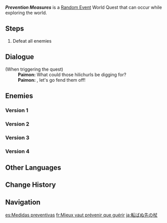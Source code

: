 {{Quest Infobox
|id             = 2
|image          = Prevention Measures.png
|type           = World
|group          = Random Event
|region         = Mondstadt
|startLocation  = [[Mondstadt]]
|otherRewards   = *AR-Dependent Rewards
|characters     = Paimon; Traveler
}}
'''''Prevention Measures''''' is a [[Random Event]] World Quest that can occur while exploring the world.

==Steps==
# Defeat all enemies

==Dialogue==
{{Dialogue Start}}
;(When triggering the quest)
:'''Paimon:''' What could those hilichurls be digging for?
:'''Paimon:''' {{Traveler}}, let's go fend them off!
{{Dialogue End}}

==Enemies==
===Version 1===
{{Enemy List|Hilichurl Grenadier*1-2;Hydro Samachurl;Wooden Shield Hilichurl Guard}}

===Version 2===
{{Enemy List|Hilichurl Grenadier;Hilichurl*2}}

===Version 3===
{{Enemy List|Hilichurl Grenadier;Hydro Samachurl;Wooden Shieldwall Mitachurl}}

===Version 4===
{{Enemy List|Hilichurl Berserker;Hilichurl*2}}

==Other Languages==
{{Other Languages
|en      = Prevention Measures
|zhs     = 防患于未然
|zhs_rm  = Fáng Huàn Yú Wèi Rán
|zht     = 防犯於未然
|zht_rm  = Fáng Huàn Yú Wèi Rán
|zh_tl   = Prevent Problems Before They Occur
|ja      = 転ばぬ先の杖
|ja_rm   = Korobanu Saki no Tsue
|ja_tl   = Prevention is Better Than Cure
|ko      = 사고 방지
|ko_tl   = Accident Prevention
|es      = Medidas preventivas
|es_tl   = Preventative Measures
|fr      = Mieux vaut prévenir que guérir
|fr_tl   = Prevention Is Better Than Cure
|ru      = Превентивные меры
|ru_tl   = Prevention Measures
|th      = มาตรการป้องกัน
|th_rm   = 
|th_tl   = Protection Measures
|vi      = Đề Phòng Hiểm Họa
|vi_tl   = 
|de      = Vorsorge
|de_tl   = Provisions
|id      = Tindakan Pencegahan
|id_tl   = Prevention Measures
|pt      = Medidas Preventivas
|pt_tl   = 
|tr      = Koruma Tedbirleri
|tr_tl   = 
|it      = Misure preventive
|it_tl   = 
}}

==Change History==
{{Change History|1.0}}

==Navigation==
{{Quests by Type Navbox|type=Random Events}}

[[es:Medidas preventivas]]
[[fr:Mieux vaut prévenir que guérir]]
[[ja:転ばぬ先の杖]]